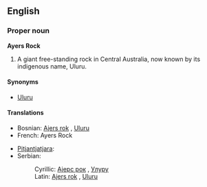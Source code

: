 ==English==

===Proper noun===
'''Ayers Rock'''<!-- was it ever officially Ayer's Rock with an apostrope? -->

# A giant free-standing rock in Central Australia, now known by its indigenous name, Uluru.

====Synonyms====
*[[Uluru]]

====Translations====
{{top}}
*Bosnian: [[Ajers rok]] {{m}}, [[Uluru#Bosnian|Uluru]] {{m}}
*French: Ayers Rock
{{mid}}
*[[Pitjantjatjara]]: {{Unicode|[[Uluṟu]]}}
*Serbian:
*:Cyrillic: [[Ајерс рок]] {{m}}, [[Улуру#Serbian|Улуру]] {{m}}
*:Latin: [[Ajers rok]] {{m}}, [[Uluru#Serbian|Uluru]] {{m}}
{{bottom}}